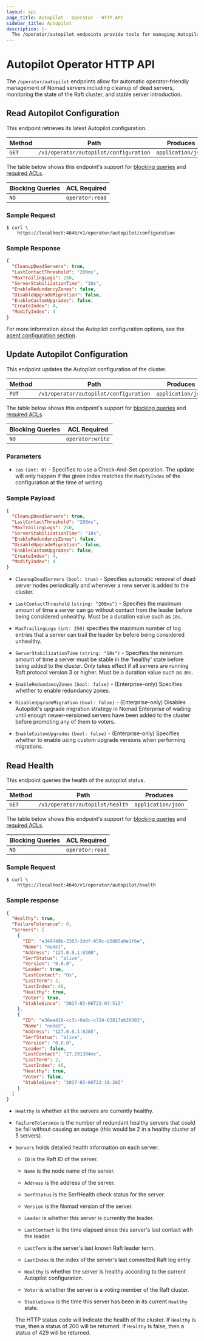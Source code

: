 ```yaml
---
layout: api
page_title: Autopilot - Operator - HTTP API
sidebar_title: Autopilot
description: |-
  The /operator/autopilot endpoints provide tools for managing Autopilot.
---
```


# Autopilot Operator HTTP API

The `/operator/autopilot` endpoints allow for automatic operator-friendly
management of Nomad servers including cleanup of dead servers, monitoring the
state of the Raft cluster, and stable server introduction.

## Read Autopilot Configuration

This endpoint retrieves its latest Autopilot configuration.

| Method | Path                                   | Produces           |
| ------ | -------------------------------------- | ------------------ |
| `GET`  | `/v1/operator/autopilot/configuration` | `application/json` |

The table below shows this endpoint's support for
[blocking queries](/api-docs#blocking-queries) and
[required ACLs](/api-docs#acls).

| Blocking Queries | ACL Required    |
| ---------------- | --------------- |
| `NO`             | `operator:read` |

### Sample Request

```shell-session
$ curl \
    https://localhost:4646/v1/operator/autopilot/configuration
```

### Sample Response

```json
{
  "CleanupDeadServers": true,
  "LastContactThreshold": "200ms",
  "MaxTrailingLogs": 250,
  "ServerStabilizationTime": "10s",
  "EnableRedundancyZones": false,
  "DisableUpgradeMigration": false,
  "EnableCustomUpgrades": false,
  "CreateIndex": 4,
  "ModifyIndex": 4
}
```

For more information about the Autopilot configuration options, see the
[agent configuration section](/docs/configuration/autopilot).

## Update Autopilot Configuration

This endpoint updates the Autopilot configuration of the cluster.

| Method | Path                                   | Produces           |
| ------ | -------------------------------------- | ------------------ |
| `PUT`  | `/v1/operator/autopilot/configuration` | `application/json` |

The table below shows this endpoint's support for
[blocking queries](/api-docs#blocking-queries) and
[required ACLs](/api-docs#acls).

| Blocking Queries | ACL Required     |
| ---------------- | ---------------- |
| `NO`             | `operator:write` |

### Parameters

- `cas` `(int: 0)` - Specifies to use a Check-And-Set operation. The update will
  only happen if the given index matches the `ModifyIndex` of the configuration
  at the time of writing.

### Sample Payload

```json
{
  "CleanupDeadServers": true,
  "LastContactThreshold": "200ms",
  "MaxTrailingLogs": 250,
  "ServerStabilizationTime": "10s",
  "EnableRedundancyZones": false,
  "DisableUpgradeMigration": false,
  "EnableCustomUpgrades": false,
  "CreateIndex": 4,
  "ModifyIndex": 4
}
```

- `CleanupDeadServers` `(bool: true)` - Specifies automatic removal of dead
  server nodes periodically and whenever a new server is added to the cluster.

- `LastContactThreshold` `(string: "200ms")` - Specifies the maximum amount of
  time a server can go without contact from the leader before being considered
  unhealthy. Must be a duration value such as `10s`.

- `MaxTrailingLogs` `(int: 250)` specifies the maximum number of log entries
  that a server can trail the leader by before being considered unhealthy.

- `ServerStabilizationTime` `(string: "10s")` - Specifies the minimum amount of
  time a server must be stable in the 'healthy' state before being added to the
  cluster. Only takes effect if all servers are running Raft protocol version 3
  or higher. Must be a duration value such as `30s`.

- `EnableRedundancyZones` `(bool: false)` - (Enterprise-only) Specifies whether
  to enable redundancy zones.

- `DisableUpgradeMigration` `(bool: false)` - (Enterprise-only) Disables Autopilot's
  upgrade migration strategy in Nomad Enterprise of waiting until enough
  newer-versioned servers have been added to the cluster before promoting any of
  them to voters.

- `EnableCustomUpgrades` `(bool: false)` - (Enterprise-only) Specifies whether to
  enable using custom upgrade versions when performing migrations.

## Read Health

This endpoint queries the health of the autopilot status.

| Method | Path                            | Produces           |
| ------ | ------------------------------- | ------------------ |
| `GET`  | `/v1/operator/autopilot/health` | `application/json` |

The table below shows this endpoint's support for
[blocking queries](/api-docs#blocking-queries) and
[required ACLs](/api-docs#acls).

| Blocking Queries | ACL Required    |
| ---------------- | --------------- |
| `NO`             | `operator:read` |

### Sample Request

```shell-session
$ curl \
    https://localhost:4646/v1/operator/autopilot/health
```

### Sample response

```json
{
  "Healthy": true,
  "FailureTolerance": 0,
  "Servers": [
    {
      "ID": "e349749b-3303-3ddf-959c-b5885a0e1f6e",
      "Name": "node1",
      "Address": "127.0.0.1:8300",
      "SerfStatus": "alive",
      "Version": "0.8.0",
      "Leader": true,
      "LastContact": "0s",
      "LastTerm": 2,
      "LastIndex": 46,
      "Healthy": true,
      "Voter": true,
      "StableSince": "2017-03-06T22:07:51Z"
    },
    {
      "ID": "e36ee410-cc3c-0a0c-c724-63817ab30303",
      "Name": "node2",
      "Address": "127.0.0.1:8205",
      "SerfStatus": "alive",
      "Version": "0.8.0",
      "Leader": false,
      "LastContact": "27.291304ms",
      "LastTerm": 2,
      "LastIndex": 46,
      "Healthy": true,
      "Voter": false,
      "StableSince": "2017-03-06T22:18:26Z"
    }
  ]
}
```

- `Healthy` is whether all the servers are currently healthy.

- `FailureTolerance` is the number of redundant healthy servers that could be
  fail without causing an outage (this would be 2 in a healthy cluster of 5
  servers).

- `Servers` holds detailed health information on each server:

  - `ID` is the Raft ID of the server.

  - `Name` is the node name of the server.

  - `Address` is the address of the server.

  - `SerfStatus` is the SerfHealth check status for the server.

  - `Version` is the Nomad version of the server.

  - `Leader` is whether this server is currently the leader.

  - `LastContact` is the time elapsed since this server's last contact with the leader.

  - `LastTerm` is the server's last known Raft leader term.

  - `LastIndex` is the index of the server's last committed Raft log entry.

  - `Healthy` is whether the server is healthy according to the current Autopilot configuration.

  - `Voter` is whether the server is a voting member of the Raft cluster.

  - `StableSince` is the time this server has been in its current `Healthy` state.

  The HTTP status code will indicate the health of the cluster. If `Healthy` is true, then a
  status of 200 will be returned. If `Healthy` is false, then a status of 429 will be returned.
